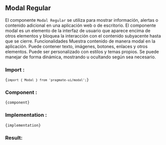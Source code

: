 
## Modal Regular

El componente `Modal Regular` se
utiliza para mostrar información, alertas o contenido adicional en una
aplicación web o de escritorio. El componente modal es un elemento de la
interfaz de usuario que aparece encima de otros elementos y bloquea la
interacción con el contenido subyacente hasta que se cierre.
Funcionalidades Muestra contenido de manera modal en la aplicación.
Puede contener texto, imágenes, botones, enlaces y otros elementos.
Puede ser personalizado con estilos y temas propios. Se puede manejar de
forma dinámica, mostrando u ocultando según sea necesario.

### Import :

<Code>{`import { Modal } from 'pragmate-ui/modal';`}</Code>

### Component :

<Code>{component}</Code>

### Implementation :

<Code>{implementation}</Code>

### Result:

<Results />
